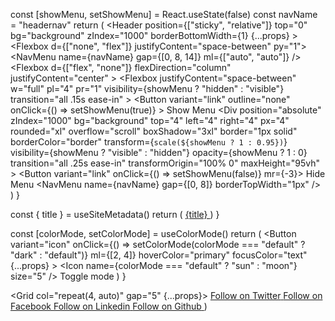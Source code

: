 
  const [showMenu, setShowMenu] = React.useState(false)
  const navName = "headernav"
  return (
    <Header
      position={["sticky", "relative"]}
      top="0"
      bg="background"
      zIndex="1000"
      borderBottomWidth={1}
      {...props}
    >
      <Container>
        <Flexbox d={["none", "flex"]} justifyContent="space-between" py="1">
          <Branding />
          <NavMenu name={navName} gap={[0, 8, 14]} ml={["auto", "auto"]} />
          <SocialLinks ml="auto" mr="4" borderRightWidth="1px" pr="4" />
          <ModeToggle ml="0" />
        </Flexbox>
      </Container>
      <Flexbox
        d={["flex", "none"]}
        flexDirection="column"
        justifyContent="center"
      >
        <Flexbox
          justifyContent="space-between"
          w="full"
          pl="4"
          pr="1"
          visibility={showMenu ? "hidden" : "visible"}
          transition="all .15s ease-in"
        >
          <Branding />
          <Button
            variant="link"
            outline="none"
            onClick={() => setShowMenu(true)}
          >
            <Icon name="menu" size="7" />
            <VisuallyHidden>Show Menu</VisuallyHidden>
          </Button>
        </Flexbox>
        <Div
          position="absolute"
          zIndex="1000"
          bg="background"
          top="4"
          left="4"
          right="4"
          px="4"
          rounded="xl"
          overflow="scroll"
          boxShadow="3xl"
          border="1px solid"
          borderColor="border"
          transform={`scale(${showMenu ? 1 : 0.95})`}
          visibility={showMenu ? "visible" : "hidden"}
          opacity={showMenu ? 1 : 0}
          transition="all .25s ease-in"
          transformOrigin="100% 0"
          maxHeight="95vh"
        >
          <Flexbox justifyContent="space-between" w="full" py="2" px="0">
            <Branding />
            <Button variant="link" onClick={() => setShowMenu(false)} mr={-3}>
              <Icon name="x" size="6" />
              <VisuallyHidden>Hide Menu</VisuallyHidden>
            </Button>
          </Flexbox>
          <NavMenu name={navName} gap={[0, 8]} borderTopWidth="1px" />
          <Flexbox py="4" justifyContent="space-between">
            <SocialLinks />
            <ModeToggle ml="auto" />
          </Flexbox>
        </Div>
      </Flexbox>
    </Header>
  )
}

  const { title } = useSiteMetadata()
  return (
    <A href="/" fontSize="xl" fontWeight="bold" color="text">
      {title}
    </A>
  )
}

  const [colorMode, setColorMode] = useColorMode()
  return (
    <Button
      variant="icon"
      onClick={() => setColorMode(colorMode === "default" ? "dark" : "default")}
      ml={[2, 4]}
      hoverColor="primary"
      focusColor="text"
      {...props}
    >
      <Icon name={colorMode === "default" ? "sun" : "moon"} size="5" />
      <VisuallyHidden>Toggle mode</VisuallyHidden>
    </Button>
  )
}

  <Grid col="repeat(4, auto)" gap="5" {...props}>
    <A href="https://www.twitter.com/twistblogg" target="_blank" rel="noreferrer noopener external nofollow">
      <Icon name="twitter" size="5" /> 
      <VisuallyHidden>Follow on Twitter</VisuallyHidden>
    </A>
    <A
      href="https://www.facebook.com/twistblogg"
      target="_blank"
      color="text"
      hoverColor="primary"
      rel="noreferrer noopener external nofollow"
    >
      <Icon name="facebook" size="5" />
      <VisuallyHidden>Follow on Facebook</VisuallyHidden>
    </A>
    <A
      href="https://www.linkedin.com/in/amanbhattarai"
      target="_blank"
      color="text"
      hoverColor="primary"
      rel="noreferrer noopener external nofollow"
    >
      <Icon name="linkedin" size="5" />
      <VisuallyHidden>Follow on Linkedin</VisuallyHidden>
    </A>
    <A
      href="https://www.github.com/amanbhattarai4400"
      target="_blank"
      color="text"
      hoverColor="primary"
      rel="noreferrer noopener external nofollow"
    >
      <Icon name="github" size="5" />
      <VisuallyHidden>Follow on Github</VisuallyHidden>
    </A>
  </Grid>
)